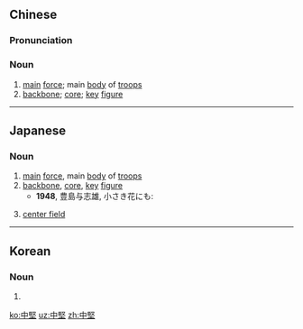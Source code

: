 {{also|中坚}}
==Chinese==
{{zh-forms|s=中坚}}

===Pronunciation===
{{zh-pron
|m=zhōngjiān
|c=zung1 gin1
|mn=tiong-kian
|cat=n
}}

===Noun===
{{zh-noun}}

# [[main]] [[force]]; main [[body]] of [[troop]]s
# [[backbone]]; [[core]]; [[key]] [[figure]]

----

==Japanese==
{{ja-kanjitab|ちゅう|けん|yomi=on}}

===Noun===
{{ja-noun|ちゅうけん}}

# [[main]] [[force]], main [[body]] of [[troop]]s
# [[backbone]], [[core]], [[key]] [[figure]]
#* '''1948''', 豊島与志雄, 小さき花にも:
#*: {{ja-usex|いったい これ が、 新時代 の 苦悩 の 代弁者 と 目される '''中堅''' 作家 の、 本当 の 姿 な の で あろう か。|いったい これ が、 しんじだい の くのう の だいべんしゃ と めされる '''ちゅうけん''' さっか の、 ほんとう の すがた な の で あろう か。|Could this person presenting himself before me actually be the central literary figure serving as the mouthpiece of the anguish of our new age?}}
# {{lb|ja|baseball|sort=ちゅうけん}} [[center field]]

----

==Korean==
{{ko-hanjatab}}

===Noun===
{{ko-noun|hangeul=중견}}

# {{hanja form of|중견|backbone, nucleus}}

[[ko:中堅]]
[[uz:中堅]]
[[zh:中堅]]